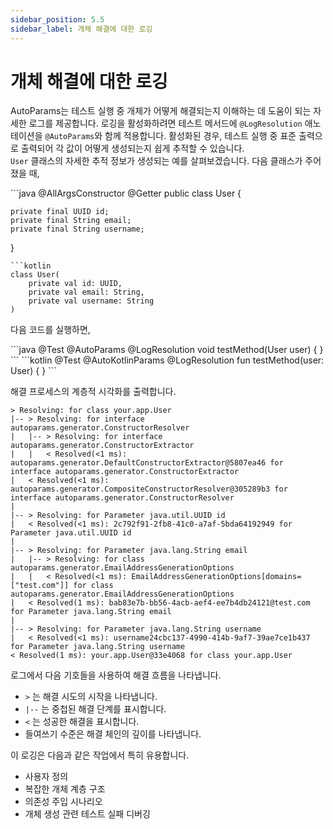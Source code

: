 ```yaml
---
sidebar_position: 5.5
sidebar_label: 개체 해결에 대한 로깅
---
```



# 개체 해결에 대한 로깅

AutoParams는 테스트 실행 중 개체가 어떻게 해결되는지 이해하는 데 도움이 되는 자세한 로그를 제공합니다. 로깅을 활성화하려면 테스트 메서드에 `@LogResolution` 애노테이션을 `@AutoParams`와 함께 적용합니다. 활성화된 경우, 테스트 실행 중 표준 출력으로 출력되어 각 값이 어떻게 생성되는지 쉽게 추적할 수 있습니다.
<br/>
`User` 클래스의 자세한 추적 정보가 생성되는 예를 살펴보겠습니다. 다음 클래스가 주어졌을 때,

<JavaKotlinCodeBlock>
```java
@AllArgsConstructor
@Getter
public class User {

    private final UUID id;
    private final String email;
    private final String username;
}
```
```kotlin
class User(
    private val id: UUID,
    private val email: String,
    private val username: String
)
```
</JavaKotlinCodeBlock>

다음 코드를 실행하면,

<JavaKotlinCodeBlock>
```java
@Test
@AutoParams
@LogResolution
void testMethod(User user) {
}
```
```kotlin
@Test
@AutoKotlinParams
@LogResolution
fun testMethod(user: User) {
}
```
</JavaKotlinCodeBlock>

해결 프로세스의 계층적 시각화를 출력합니다.

```text
> Resolving: for class your.app.User
|-- > Resolving: for interface autoparams.generator.ConstructorResolver
|   |-- > Resolving: for interface autoparams.generator.ConstructorExtractor
|   |   < Resolved(<1 ms): autoparams.generator.DefaultConstructorExtractor@5807ea46 for interface autoparams.generator.ConstructorExtractor
|   < Resolved(<1 ms): autoparams.generator.CompositeConstructorResolver@305289b3 for interface autoparams.generator.ConstructorResolver
|
|-- > Resolving: for Parameter java.util.UUID id
|   < Resolved(<1 ms): 2c792f91-2fb8-41c0-a7af-5bda64192949 for Parameter java.util.UUID id
|
|-- > Resolving: for Parameter java.lang.String email
|   |-- > Resolving: for class autoparams.generator.EmailAddressGenerationOptions
|   |   < Resolved(<1 ms): EmailAddressGenerationOptions[domains=["test.com"]] for class autoparams.generator.EmailAddressGenerationOptions
|   < Resolved(1 ms): bab83e7b-bb56-4acb-aef4-ee7b4db24121@test.com for Parameter java.lang.String email
|
|-- > Resolving: for Parameter java.lang.String username
|   < Resolved(<1 ms): username24cbc137-4990-414b-9af7-39ae7ce1b437 for Parameter java.lang.String username
< Resolved(1 ms): your.app.User@33e4068 for class your.app.User
```

로그에서 다음 기호들을 사용하여 해결 흐름을 나타냅니다.
- `>` 는 해결 시도의 시작을 나타냅니다.
- `|--` 는 중첩된 해결 단계를 표시합니다.
- `<` 는 성공한 해결을 표시합니다.
- 들여쓰기 수준은 해결 체인의 깊이를 나타냅니다.

이 로깅은 다음과 같은 작업에서 특히 유용합니다.
- 사용자 정의
- 복잡한 개체 계층 구조
- 의존성 주입 시나리오
- 개체 생성 관련 테스트 실패 디버깅
